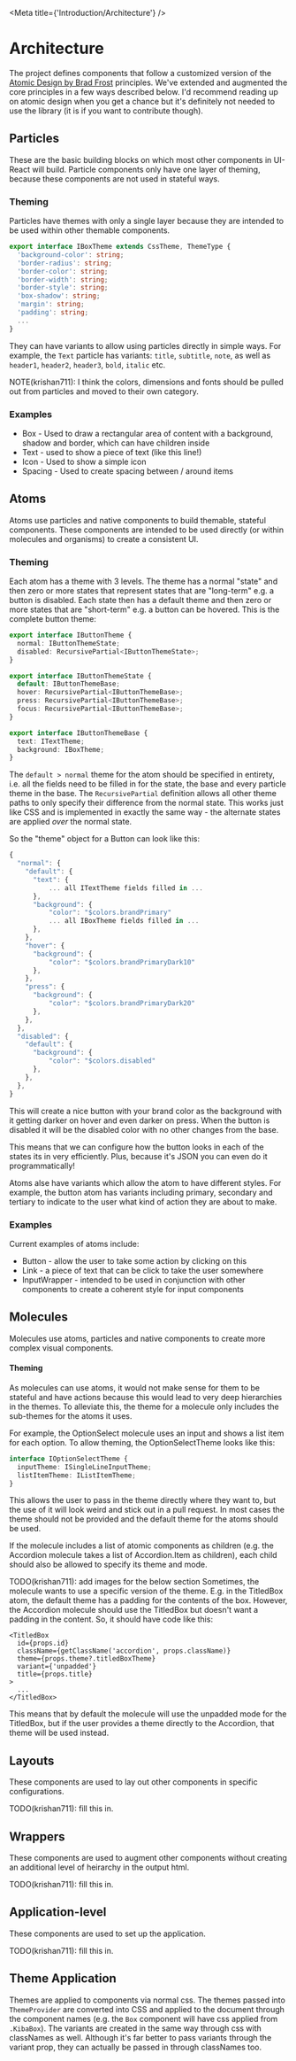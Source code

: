 

<Meta
  title={'Introduction/Architecture'}
/>

# Architecture

The project defines components that follow a customized version of the [Atomic Design by Brad Frost](https://bradfrost.com/blog/post/atomic-web-design/) principles. We've extended and augmented the core principles in a few ways described below. I'd recommend reading up on atomic design when you get a chance but it's definitely not needed to use the library (it is if you want to contribute though).

## Particles

These are the basic building blocks on which most other components in UI-React will build. Particle components only have one layer of theming, because these components are not used in stateful ways.

### Theming

Particles have themes with only a single layer because they are intended to be used within other themable components.

```ts
export interface IBoxTheme extends CssTheme, ThemeType {
  'background-color': string;
  'border-radius': string;
  'border-color': string;
  'border-width': string;
  'border-style': string;
  'box-shadow': string;
  'margin': string;
  'padding': string;
  ...
}
```

They can have variants to allow using particles directly in simple ways. For example, the `Text` particle has variants: `title`, `subtitle`, `note`, as well as `header1`, `header2`, `header3`, `bold`, `italic` etc.

NOTE(krishan711): I think the colors, dimensions and fonts should be pulled out from particles and moved to their own category.

### Examples

* Box - Used to draw a rectangular area of content with a background, shadow and border, which can have children inside
* Text - used to show a piece of text (like this line!)
* Icon - Used to show a simple icon
* Spacing - Used to create spacing between / around items

## Atoms

Atoms use particles and native components to build themable, stateful components. These components are intended to be used directly (or within molecules and organisms) to create a consistent UI.

### Theming

Each atom has a theme with 3 levels. The theme has a normal "state" and then zero or more states that represent states that are "long-term" e.g. a button is disabled. Each state then has a default theme and then zero or more states that are "short-term" e.g. a button can be hovered. This is the complete button theme:

```ts
export interface IButtonTheme {
  normal: IButtonThemeState;
  disabled: RecursivePartial<IButtonThemeState>;
}

export interface IButtonThemeState {
  default: IButtonThemeBase;
  hover: RecursivePartial<IButtonThemeBase>;
  press: RecursivePartial<IButtonThemeBase>;
  focus: RecursivePartial<IButtonThemeBase>;
}

export interface IButtonThemeBase {
  text: ITextTheme;
  background: IBoxTheme;
}
```

The `default > normal` theme for the atom should be specified in entirety, i.e. all the fields need to be filled in for the state, the base and every particle theme in the base. The `RecursivePartial` definition allows all other theme paths to only specify their difference from the normal state. This works just like CSS and is implemented in exactly the same way - the alternate states are applied *over* the normal state.

So the "theme" object for a Button can look like this:

```js
{
  "normal": {
    "default": {
      "text": {
          ... all ITextTheme fields filled in ...
      },
      "background": {
          "color": "$colors.brandPrimary"
          ... all IBoxTheme fields filled in ...
      },
    },
    "hover": {
      "background": {
          "color": "$colors.brandPrimaryDark10"
      },
    },
    "press": {
      "background": {
          "color": "$colors.brandPrimaryDark20"
      },
    },
  },
  "disabled": {
    "default": {
      "background": {
          "color": "$colors.disabled"
      },
    },
  },
}
```

This will create a nice button with your brand color as the background with it getting darker on hover and even darker on press. When the button is disabled it will be the disabled color with no other changes from the base.

This means that we can configure how the button looks in each of the states its in very efficiently. Plus, because it's JSON you can even do it programmatically!

Atoms alse have variants which allow the atom to have different styles. For example, the button atom has variants including primary, secondary and tertiary to indicate to the user what kind of action they are about to make.

### Examples

Current examples of atoms include:

* Button - allow the user to take some action by clicking on this
* Link - a piece of text that can be click to take the user somewhere
* InputWrapper - intended to be used in conjunction with other components to create a coherent style for input components

## Molecules

Molecules use atoms, particles and native components to create more complex visual components.

#### Theming

As molecules can use atoms, it would not make sense for them to be stateful and have actions because this would lead to very deep hierarchies in the themes. To alleviate this, the theme for a molecule only includes the sub-themes for the atoms it uses.

For example, the OptionSelect molecule uses an input and shows a list item for each option. To allow theming, the OptionSelectTheme looks like this:

```ts
interface IOptionSelectTheme {
  inputTheme: ISingleLineInputTheme;
  listItemTheme: IListItemTheme;
}
```

This allows the user to pass in the theme directly where they want to, but the use of it will look weird and stick out in a pull request. In most cases the theme should not be provided and the default theme for the atoms should be used.

If the molecule includes a list of atomic components as children (e.g. the Accordion molecule takes a list of Accordion.Item as children), each child should also be allowed to specify its theme and mode.

TODO(krishan711): add images for the below section Sometimes, the molecule wants to use a specific version of the theme. E.g. in the TitledBox atom, the default theme has a padding for the contents of the box. However, the Accordion molecule should use the TitledBox but doesn't want a padding in the content. So, it should have code like this:

```tsx
<TitledBox
  id={props.id}
  className={getClassName('accordion', props.className)}
  theme={props.theme?.titledBoxTheme}
  variant={'unpadded'}
  title={props.title}
>
  ...
</TitledBox>
```

This means that by default the molecule will use the unpadded mode for the TitledBox, but if the user provides a theme directly to the Accordion, that theme will be used instead.

## Layouts

These components are used to lay out other components in specific configurations.

TODO(krishan711): fill this in.

## Wrappers

These components are used to augment other components without creating an additional level of heirarchy in the output html.

TODO(krishan711): fill this in.

## Application-level

These components are used to set up the application.

TODO(krishan711): fill this in.

## Theme Application

Themes are applied to components via normal css. The themes passed into `ThemeProvider` are converted into CSS and applied to the document through the component names (e.g. the `Box` component will have css applied from `.KibaBox`). The variants are created in the same way through css with classNames as well. Although it's far better to pass variants through the variant prop, they can actually be passed in through classNames too.

